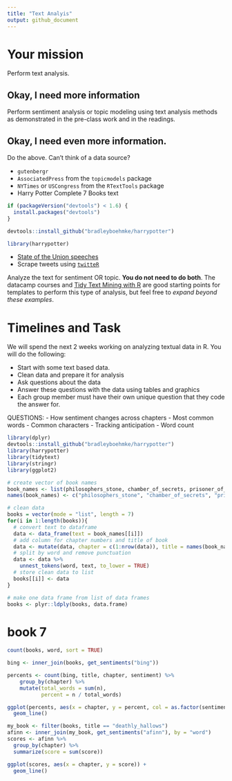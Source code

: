 ```yaml
---
title: "Text Analyis"
output: github_document
---
```





# Your mission

Perform text analysis.

## Okay, I need more information

Perform sentiment analysis or topic modeling using text analysis methods as demonstrated in the pre-class work and in the readings.

## Okay, I need even more information.

Do the above. Can't think of a data source?

- `gutenbergr`
- `AssociatedPress` from the `topicmodels` package
- `NYTimes` or `USCongress` from the `RTextTools` package
- Harry Potter Complete 7 Books text

```r
if (packageVersion("devtools") < 1.6) {
  install.packages("devtools")
}

devtools::install_github("bradleyboehmke/harrypotter")

library(harrypotter)
```
- [State of the Union speeches](https://pradeepadhokshaja.wordpress.com/2017/03/31/scraping-the-web-for-presdential-inaugural-addresses-using-rvest/)
- Scrape tweets using [`twitteR`](https://www.credera.com/blog/business-intelligence/twitter-analytics-using-r-part-1-extract-tweets/)

Analyze the text for sentiment OR topic. **You do not need to do both**. The datacamp courses and [Tidy Text Mining with R](http://tidytextmining.com/) are good starting points for templates to perform this type of analysis, but feel free to *expand beyond these examples*.

# Timelines and Task


We will spend the next 2 weeks working on analyzing textual data in R. You will do the following:

- Start with some text based data.
- Clean data and prepare it for analysis
- Ask questions about the data
- Answer these questions with the data using tables and graphics
- Each group member must have their own unique question that they code the answer for. 



QUESTIONS:
- How sentiment changes across chapters
- Most common words
- Common characters
- Tracking anticipation
- Word count




```r
library(dplyr)
devtools::install_github("bradleyboehmke/harrypotter")
library(harrypotter)
library(tidytext)
library(stringr)
library(ggplot2)

# create vector of book names
book_names <- list(philosophers_stone, chamber_of_secrets, prisoner_of_azkaban, goblet_of_fire, order_of_the_phoenix, half_blood_prince, deathly_hallows)
names(book_names) <- c("philosophers_stone", "chamber_of_secrets", "prisoner_of_azkaban", "goblet_of_fire", "order_of_the_phoenix", "half_blood_prince", "deathly_hallows")

# clean data
books = vector(mode = "list", length = 7)
for(i in 1:length(books)){
  # convert text to dataframe
  data <- data_frame(text = book_names[[i]])
  # add column for chapter numbers and title of book
  data <- mutate(data, chapter = c(1:nrow(data)), title = names(book_names)[i])
  # split by word and remove punctuation
  data <- data %>%
    unnest_tokens(word, text, to_lower = TRUE)
  # store clean data to list
  books[[i]] <- data
}

# make one data frame from list of data frames
books <- plyr::ldply(books, data.frame)
```


# book 7
```r
count(books, word, sort = TRUE)

bing <- inner_join(books, get_sentiments("bing"))

percents <- count(bing, title, chapter, sentiment) %>%
    group_by(chapter) %>%
    mutate(total_words = sum(n),
           percent = n / total_words)

ggplot(percents, aes(x = chapter, y = percent, col = as.factor(sentiment))) +
  geom_line()
```

```r
my_book <- filter(books, title == "deathly_hallows")
afinn <- inner_join(my_book, get_sentiments("afinn"), by = "word")
scores <- afinn %>%
  group_by(chapter) %>%
  summarize(score = sum(score))

ggplot(scores, aes(x = chapter, y = score)) +
  geom_line()
```
